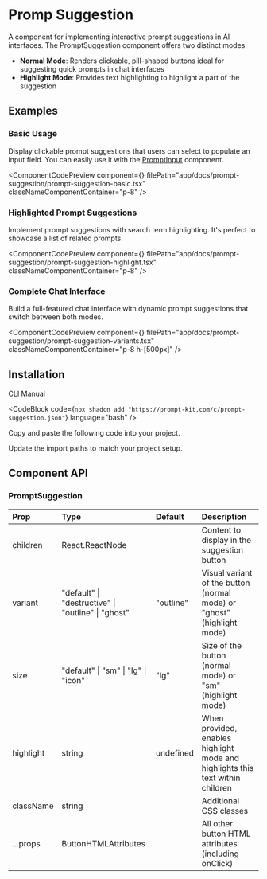 
# Promp Suggestion

A component for implementing interactive prompt suggestions in AI interfaces. The PromptSuggestion component offers two distinct modes:

- **Normal Mode**: Renders clickable, pill-shaped buttons ideal for suggesting quick prompts in chat interfaces
- **Highlight Mode**: Provides text highlighting to highlight a part of the suggestion

## Examples

### Basic Usage

Display clickable prompt suggestions that users can select to populate an input field. You can easily use it with the [PromptInput](/docs/prompt-input) component.

<ComponentCodePreview
  component={<PromptSuggestionBasic />}
  filePath="app/docs/prompt-suggestion/prompt-suggestion-basic.tsx"
  classNameComponentContainer="p-8"
/>

### Highlighted Prompt Suggestions

Implement prompt suggestions with search term highlighting. It's perfect to showcase a list of related prompts.

<ComponentCodePreview
  component={<PromptSuggestionHighlight />}
  filePath="app/docs/prompt-suggestion/prompt-suggestion-highlight.tsx"
  classNameComponentContainer="p-8"
/>

### Complete Chat Interface

Build a full-featured chat interface with dynamic prompt suggestions that switch between both modes.

<ComponentCodePreview
  component={<PromptSuggestionVariants />}
  filePath="app/docs/prompt-suggestion/prompt-suggestion-variants.tsx"
  classNameComponentContainer="p-8 h-[500px]"
/>

## Installation

<Tabs defaultValue="cli">

<TabsList>
  <TabsTrigger value="cli">CLI</TabsTrigger>
  <TabsTrigger value="manual">Manual</TabsTrigger>
</TabsList>

<TabsContent value="cli">

<CodeBlock
  code={`npx shadcn add "https://prompt-kit.com/c/prompt-suggestion.json"`}
  language="bash"
/>

</TabsContent>

<TabsContent value="manual">

<Steps>

<Step>Copy and paste the following code into your project.</Step>

<CodeBlock
  filePath="components/prompt-kit/prompt-suggestion.tsx"
  language="tsx"
/>

<Step>Update the import paths to match your project setup.</Step>

</Steps>

</TabsContent>

</Tabs>

## Component API

### PromptSuggestion

| Prop      | Type                                               | Default   | Description                                                                    |
| :-------- | :------------------------------------------------- | :-------- | :----------------------------------------------------------------------------- |
| children  | React.ReactNode                                    |           | Content to display in the suggestion button                                    |
| variant   | "default" \| "destructive" \| "outline" \| "ghost" | "outline" | Visual variant of the button (normal mode) or "ghost" (highlight mode)         |
| size      | "default" \| "sm" \| "lg" \| "icon"                | "lg"      | Size of the button (normal mode) or "sm" (highlight mode)                      |
| highlight | string                                             | undefined | When provided, enables highlight mode and highlights this text within children |
| className | string                                             |           | Additional CSS classes                                                         |
| ...props  | ButtonHTMLAttributes                               |           | All other button HTML attributes (including onClick)                           |
